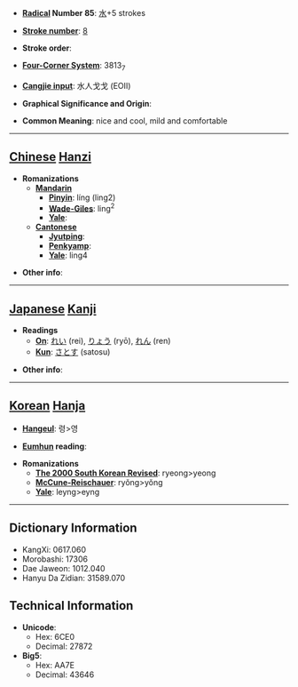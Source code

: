 * '''[[Wiktionary:Chinese radical index| Radical]] Number 85''': [[Wiktionary:Chinese radical index 水|水]]+5 strokes

* '''[[Wiktionary:Chinese total strokes index|Stroke number]]''': [[Wiktionary:Chinese total strokes index 8|8]]

* '''Stroke order''': 

* '''[[Wiktionary:Chinese four corner index|Four-Corner System]]''': 3813<sub>7</sub>

* '''[[Wiktionary:Chinese Cangjie index|Cangjie input]]''': 水人戈戈 (EOII)

* '''Graphical Significance and Origin''': 

* '''Common Meaning''': nice and cool, mild and comfortable

----

== [[Chinese]] [[Hanzi]] ==

* '''Romanizations'''
** '''[[Mandarin]]'''
*** '''[[Pinyin]]''': líng (ling2)
*** '''[[Wade-Giles]]''': ling<sup>2</sup>
*** '''[[Yale]]''': 
** '''[[Cantonese]]'''
*** '''[[Jyutping]]''':
*** '''[[Penkyamp]]''': 
*** '''[[Yale]]''': ling4

* '''Other info''': 

----

== [[Japanese]] [[Kanji]] ==

* '''Readings'''
** '''[[On]]''': [[れい]] (rei), [[りょう]] (ryō), [[れん]] (ren)
** '''[[Kun]]''': [[さとす]] (satosu)

* '''Other info''':  

----

== [[Korean]] [[Hanja]] ==

* '''[[Hangeul]]''': 령>영

* '''[[Eumhun]] reading''': 

* '''Romanizations'''
** '''[[The 2000 South Korean Revised Romanization|The 2000 South Korean Revised]]''': ryeong>yeong
** '''[[McCune-Reischauer]]''': ryŏng>yŏng
** '''[[Yale]]''': leyng>eyng

----

== Dictionary Information ==

* KangXi: 0617.060
* Morobashi: 17306
* Dae Jaweon: 1012.040
* Hanyu Da Zidian: 31589.070

== Technical Information ==

* '''Unicode''':
** Hex: 6CE0
** Decimal: 27872
* '''Big5''':
** Hex: AA7E
** Decimal: 43646